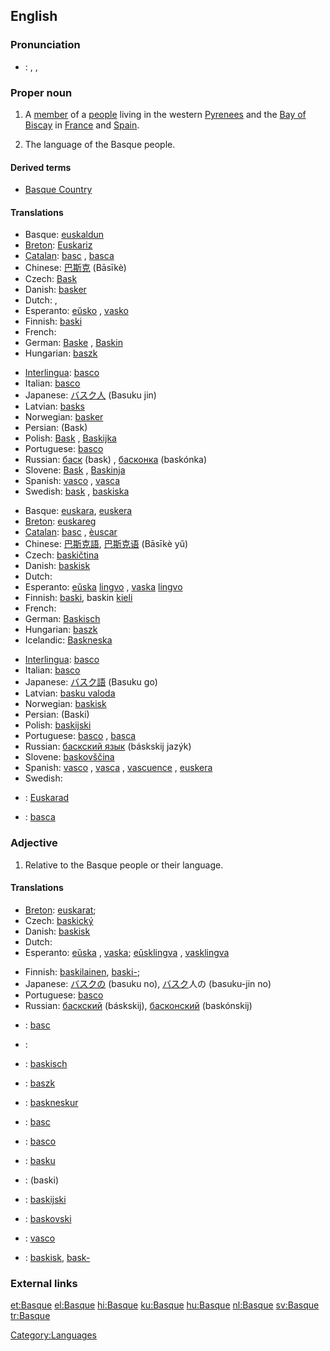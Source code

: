 {{interwiktionary|code=eu}}
{{wikipedia}}
{{see|basque}}
==English==

===Pronunciation===
* {{italbrac|US}}: {{AHD|/bask/}}, {{IPA|/bæsk/}}, {{SAMPA|/b{sk/}}
{{rfp|UK}}

===Proper noun===
{{en-proper noun|Basques|-}}

# A [[member]] of a [[people]] living in the western [[Pyrenees]] and the [[Bay of Biscay]] in [[France]] and [[Spain]].
# {{uncountable}} The language of the Basque people.

====Derived terms====
*[[Basque Country]]

====Translations====
{{trans-top|member of a people}}
*Basque: [[euskaldun]]
*[[Breton]]: [[Euskariz]] {{p}}
*[[Catalan]]: [[basc]] {{m}}, [[basca]] {{f}}
*Chinese: [[巴斯克]] (Bāsīkè)
*Czech: [[Bask]] {{m}}
*Danish: [[basker]] {{c}}
*Dutch: {{t+|nl|Bask|m}}, {{t|nl|Baskische|f}}
*Esperanto: [[eŭsko]] {{italbrac|preferred}}, [[vasko]]
*Finnish: [[baski]]
*French: {{t-|fr|Basque|mf}}
*German: [[Baske]] {{m}}, [[Baskin]] {{f}}
*Hungarian: [[baszk]]
{{trans-mid}}
*[[Interlingua]]: [[basco]]
*Italian: [[basco]] {{m}}
*Japanese: [[バスク人]] (Basuku jin)
*Latvian: [[basks]] {{m}}
*Norwegian: [[basker]]
*Persian: {{FAchar|[[باسک]]}} (Bask)
*Polish: [[Bask]] {{m}}, [[Baskijka]] {{f}}
*Portuguese: [[basco]] {{m}}
*Russian: [[баск]] (bask) {{m}}, [[басконка]] (baskónka) {{f}}
*Slovene: [[Bask]] {{m}}, [[Baskinja]] {{f}}
*Spanish: [[vasco]] {{m}}, [[vasca]] {{f}}
*Swedish: [[bask]] {{m}}, [[baskiska]] {{f}}
{{trans-bottom}}

{{trans-top|language}}
*Basque: [[euskara]], [[euskera]]
*[[Breton]]: [[euskareg]] {{m}}
*[[Catalan]]: [[basc]] {{m}}, [[èuscar]] {{m}}
*Chinese: [[巴斯克語]], [[巴斯克语]] (Bāsīkè yǔ)
*Czech: [[baskičtina]] {{f}}
*Danish: [[baskisk]]
*Dutch: {{t+|nl|Baskisch|n}}
*Esperanto: [[eŭska]] [[lingvo]] {{italbrac|preferred}}, [[vaska]] [[lingvo]]
*Finnish: [[baski]], baskin [[kieli]]
*French: {{t+|fr|basque|m}}
*German: [[Baskisch]] {{n}}
*Hungarian: [[baszk]]
*Icelandic: [[Baskneska]]
{{trans-mid}}
*[[Interlingua]]: [[basco]]
*Italian: [[basco]] {{m}}
*Japanese: [[バスク語]] (Basuku go)
*Latvian: [[basku valoda]] {{f}}
*Norwegian: [[baskisk]]
*Persian: {{FAchar|[[باسکی]]}} (Baski)
*Polish: [[baskijski]] {{m}}
*Portuguese: [[basco]] {{m}}, [[basca]] {{f}}
*Russian: [[баскский язык]] (báskskij jazýk) {{m}}
*Slovene: [[baskovščina]] {{f}}
*Spanish: [[vasco]] {{m}}, [[vasca]] {{f}}, [[vascuence]] {{m}}, [[euskera]] {{m}}
*Swedish: {{t|sv|baskiska|c}}
{{trans-bottom}}

{{checktrans-top}}
*{{ttbc|Breton}}: [[Euskarad]] {{m}}
*{{ttbc|Romanian}}: [[basca]]
{{trans-bottom}}

===Adjective===
{{en-adj|-}}

# Relative to the Basque people or their language.

====Translations====
{{trans-top|relative to the Basque people or their language}}
*[[Breton]]: {{italbrac|people}} [[euskarat]]; {{italbrac|language}} {{t|br|euskarek|xs=Breton}}
*Czech: [[baskický]]
*Danish: [[baskisk]]
*Dutch: {{t+|nl|Baskisch}}
*Esperanto: {{italbrac|people}} [[eŭska]] {{italbrac|preferred}}, [[vaska]]; {{italbrac|language}} [[eŭsklingva]] {{italbrac|preferred}}, [[vasklingva]]
{{trans-mid}}
*Finnish: {{italbrac|people}} [[baskilainen]], [[baski|baski-]]; {{italbrac|language}} {{t|fi|baskinkielinen}}
*Japanese: [[バスク]]の (basuku no), [[バスク]]人の (basuku-jin no)
*Portuguese: [[basco]]
*Russian: [[баскский]] (báskskij), [[басконский]] (baskónskij)
{{trans-bottom}}

{{checktrans-top}}
*{{ttbc|Catalan}}: [[basc]]
*{{ttbc|French}}: {{t+|fr|basque}}
*{{ttbc|German}}: [[baskisch]]
*{{ttbc|Hungarian}}: [[baszk]]
{{trans-mid}}
*{{ttbc|Icelandic}}: [[baskneskur]]
*{{ttbc|Interlingua}}: [[basc]]
*{{ttbc|Italian}}: [[basco]]
*{{ttbc|Latvian}}: [[basku]]
*{{ttbc|Persian}}: {{FAchar|[[باسکی]]}} (baski)
*{{ttbc|Polish}}: [[baskijski]]
*{{ttbc|Slovenian}}: [[baskovski]]
*{{ttbc|Spanish}}: [[vasco]]
*{{ttbc|Swedish}}: [[baskisk]], [[bask-]]
{{trans-bottom}}

===External links===
{{ethnologue|code=eus}}
{{ethnologue|lang=Navarro-Labourdin Basque|code=bqe}}
{{ethnologue|lang=Souletin Basque|code=bsz}}

[[Category:Languages]]

[[et:Basque]]
[[el:Basque]]
[[hi:Basque]]
[[ku:Basque]]
[[hu:Basque]]
[[nl:Basque]]
[[sv:Basque]]
[[tr:Basque]]